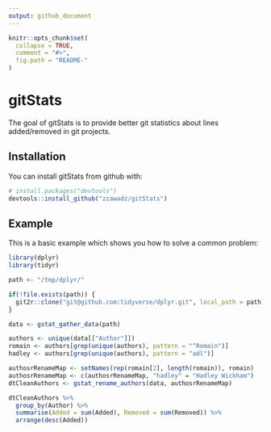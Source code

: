 ```yaml
---
output: github_document
---
```


<!-- README.md is generated from README.Rmd. Please edit that file -->

```r
knitr::opts_chunk$set(
  collapse = TRUE,
  comment = "#>",
  fig.path = "README-"
)
```

# gitStats

The goal of gitStats is to provide better git statistics about lines added/removed in git projects.

## Installation

You can install gitStats from github with:

```r
# install.packages("devtools")
devtools::install_github("zzawadz/gitStats")
```

## Example

This is a basic example which shows you how to solve a common problem:

```r
library(dplyr)
library(tidyr)

path <- "/tmp/dplyr/"

if(!file.exists(path)) {
  git2r::clone("git@github.com:tidyverse/dplyr.git", local_path = path)
}

data <- gstat_gather_data(path)

authors <- unique(data[["Author"]])
romain <- authors[grep(unique(authors), pattern = "^Romain")]
hadley <- authors[grep(unique(authors), pattern = "adl")]

authosrRenameMap <- setNames(rep(romain[2], length(romain)), romain)
authosrRenameMap <- c(authosrRenameMap, "hadley" = "Hadley Wickham")
dtCleanAuthors <- gstat_rename_authors(data, authosrRenameMap)

dtCleanAuthors %>% 
  group_by(Author) %>% 
  summarise(Added = sum(Added), Removed = sum(Removed)) %>%
  arrange(desc(Added))
```
